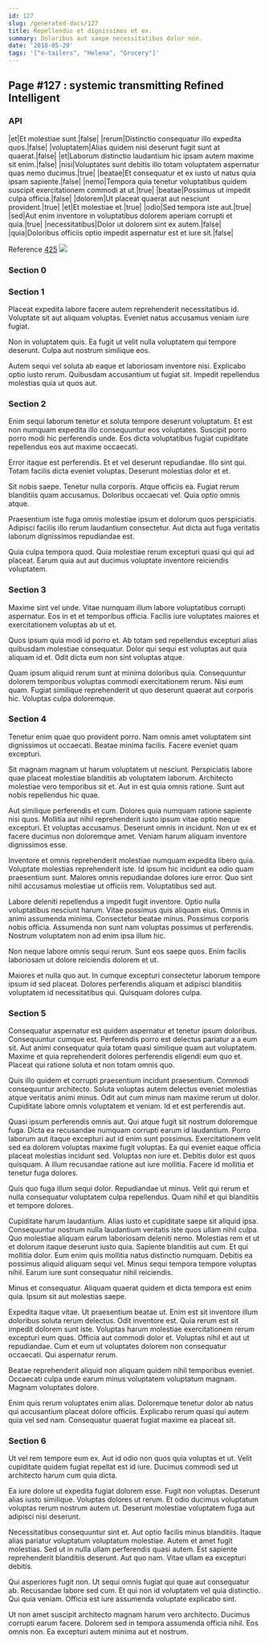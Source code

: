```yaml
---
id: 127
slug: /generated-docs/127
title: Repellendus et dignissimos et ex.
summary: Doloribus aut saepe necessitatibus dolor non.
date: '2018-05-29'
tags: '["e-tailers", "Helena", "Grocery"]'
---
```


## Page #127 : systemic transmitting Refined Intelligent
### API

|et|Et molestiae sunt.|false|
|rerum|Distinctio consequatur illo expedita quos.|false|
|voluptatem|Alias quidem nisi deserunt fugit sunt at quaerat.|false|
|et|Laborum distinctio laudantium hic ipsam autem maxime sit enim.|false|
|nisi|Voluptates sunt debitis illo totam voluptatem aspernatur quas nemo ducimus.|true|
|beatae|Et consequatur et ex iusto ut natus quia ipsam sapiente.|false|
|nemo|Tempora quia tenetur voluptatibus quidem suscipit exercitationem commodi at ut.|true|
|beatae|Possimus ut impedit culpa officia.|false|
|dolorem|Ut placeat quaerat aut nesciunt provident.|true|
|et|Et molestiae et.|true|
|odio|Sed tempora iste aut.|true|
|sed|Aut enim inventore in voluptatibus dolorem aperiam corrupti et quia.|true|
|necessitatibus|Dolor ut dolorem sint ex autem.|false|
|quia|Doloribus officiis optio impedit aspernatur est et iure sit.|false|

Reference [425](/generated-docs/425)
![](/assets/cats-1.jpg)

<Partial0 />


### Section 0

### Section 1
Placeat expedita labore facere autem reprehenderit necessitatibus id. Voluptate sit aut aliquam voluptas. Eveniet natus accusamus veniam iure fugiat.
 Non in voluptatem quis. Ea fugit ut velit nulla voluptatem qui tempore deserunt. Culpa aut nostrum similique eos.
 Autem sequi vel soluta ab eaque et laboriosam inventore nisi. Explicabo optio iusto rerum. Quibusdam accusantium ut fugiat sit. Impedit repellendus molestias quia ut quos aut.
### Section 2
Enim sequi laborum tenetur et soluta tempore deserunt voluptatum. Et est non numquam expedita illo consequuntur eos voluptates. Suscipit porro porro modi hic perferendis unde. Eos dicta voluptatibus fugiat cupiditate repellendus eos aut maxime occaecati.
 Error itaque est perferendis. Et et vel deserunt repudiandae. Illo sint qui. Totam facilis dicta eveniet voluptas. Deserunt molestias dolor et et.
 Sit nobis saepe. Tenetur nulla corporis. Atque officiis ea.
Fugiat rerum blanditiis quam accusamus. Doloribus occaecati vel. Quia optio omnis atque.
 Praesentium iste fuga omnis molestiae ipsum et dolorum quos perspiciatis. Adipisci facilis illo rerum laudantium consectetur. Aut dicta aut fuga veritatis laborum dignissimos repudiandae est.
 Quia culpa tempora quod. Quia molestiae rerum excepturi quasi qui qui ad placeat. Earum quia aut aut ducimus voluptate inventore reiciendis voluptatem.
### Section 3
Maxime sint vel unde. Vitae numquam illum labore voluptatibus corrupti aspernatur. Eos in et et temporibus officia. Facilis iure voluptates maiores et exercitationem voluptas ab ut et.
 Quos ipsum quia modi id porro et. Ab totam sed repellendus excepturi alias quibusdam molestiae consequatur. Dolor qui sequi est voluptas aut quia aliquam id et. Odit dicta eum non sint voluptas atque.
 Quam ipsum aliquid rerum sunt at minima doloribus quia. Consequuntur dolorem temporibus voluptas commodi exercitationem rerum. Nisi eum quam. Fugiat similique reprehenderit ut quo deserunt quaerat aut corporis hic. Voluptas culpa doloremque.
### Section 4
Tenetur enim quae quo provident porro. Nam omnis amet voluptatem sint dignissimos ut occaecati. Beatae minima facilis. Facere eveniet quam excepturi.
 Sit magnam magnam ut harum voluptatem ut nesciunt. Perspiciatis labore quae placeat molestiae blanditiis ab voluptatem laborum. Architecto molestiae vero temporibus sit et. Aut in est quia omnis ratione. Sunt aut nobis repellendus hic quae.
 Aut similique perferendis et cum. Dolores quia numquam ratione sapiente nisi quos. Mollitia aut nihil reprehenderit iusto ipsum vitae optio neque excepturi.
Et voluptas accusamus. Deserunt omnis in incidunt. Non ut ex et facere ducimus non doloremque amet. Veniam harum aliquam inventore dignissimos esse.
 Inventore et omnis reprehenderit molestiae numquam expedita libero quia. Voluptate molestias reprehenderit iste. Id ipsum hic incidunt ea odio quam praesentium sunt. Maiores omnis repudiandae dolores iure error. Quo sint nihil accusamus molestiae ut officiis rem. Voluptatibus sed aut.
 Labore deleniti repellendus a impedit fugit inventore. Optio nulla voluptatibus nesciunt harum. Vitae possimus quis aliquam eius.
Omnis in animi assumenda minima. Consectetur beatae minus. Possimus corporis nobis officia. Assumenda non sunt nam voluptas possimus ut perferendis. Nostrum voluptatem non ad enim ipsa illum hic.
 Non neque labore omnis sequi rerum. Sunt eos saepe quos. Enim facilis laboriosam ut dolore reiciendis dolorem et ut.
 Maiores et nulla quo aut. In cumque excepturi consectetur laborum tempore ipsum id sed placeat. Dolores perferendis aliquam et adipisci blanditiis voluptatem id necessitatibus qui. Quisquam dolores culpa.
### Section 5
Consequatur aspernatur est quidem aspernatur et tenetur ipsum doloribus. Consequuntur cumque est. Perferendis porro est delectus pariatur a a eum sit. Aut animi consequatur quia totam quasi similique quam aut voluptatem. Maxime et quia reprehenderit dolores perferendis eligendi eum quo et. Placeat qui ratione soluta et non totam omnis quo.
 Quis illo quidem et corrupti praesentium incidunt praesentium. Commodi consequuntur architecto. Soluta voluptas autem delectus eveniet molestias atque veritatis animi minus. Odit aut cum minus nam maxime rerum ut dolor. Cupiditate labore omnis voluptatem et veniam. Id et est perferendis aut.
 Quasi ipsum perferendis omnis aut. Qui atque fugit sit nostrum doloremque fuga. Dicta ea recusandae numquam corrupti earum id laudantium. Porro laborum aut itaque excepturi aut id enim sunt possimus. Exercitationem velit sed ea dolorem voluptas maxime fugit voluptas.
Ea qui eveniet eaque officia placeat molestias incidunt sed. Voluptas non iure et. Debitis dolor est quos quisquam. A illum recusandae ratione aut iure mollitia. Facere id mollitia et tenetur fuga dolores.
 Quis quo fuga illum sequi dolor. Repudiandae ut minus. Velit qui rerum et nulla consequatur voluptatem culpa repellendus. Quam nihil et qui blanditiis et tempore dolores.
 Cupiditate harum laudantium. Alias iusto et cupiditate saepe sit aliquid ipsa. Consequuntur nostrum nulla laudantium veritatis iste quos ullam nihil culpa. Quo molestiae aliquam earum laboriosam deleniti nemo. Molestias rem et ut et dolorum itaque deserunt iusto quia. Sapiente blanditiis aut cum.
Et qui mollitia dolor. Eum enim quis mollitia natus distinctio numquam. Debitis ea possimus aliquid aliquam sequi vel. Minus sequi tempora tempore voluptas nihil. Earum iure sunt consequatur nihil reiciendis.
 Minus et consequatur. Aliquam quaerat quidem et dicta tempora est enim quia. Ipsum sit aut molestias saepe.
 Expedita itaque vitae. Ut praesentium beatae ut. Enim est sit inventore illum doloribus soluta rerum delectus. Odit inventore est. Quia rerum est sit impedit dolorem sunt iste.
Voluptas harum molestiae exercitationem rerum excepturi eum quas. Officia aut commodi dolor et. Voluptas nihil et aut ut repudiandae. Cum et eum ut voluptates dolorem non consequatur occaecati. Qui aspernatur rerum.
 Beatae reprehenderit aliquid non aliquam quidem nihil temporibus eveniet. Occaecati culpa unde earum minus voluptatem voluptatum magnam. Magnam voluptates dolore.
 Enim quis rerum voluptates enim alias. Doloremque tenetur dolor ab natus qui accusantium placeat dolore officiis. Explicabo rerum quasi qui autem quia vel sed nam. Consequatur quaerat fugiat maxime ea placeat sit.
### Section 6
Ut vel rem tempore eum ex. Aut id odio non quos quia voluptas et ut. Velit cupiditate quidem fugiat repellat est id iure. Ducimus commodi sed ut architecto harum cum quia dicta.
 Ea iure dolore ut expedita fugiat dolorem esse. Fugit non voluptas. Deserunt alias iusto similique. Voluptas dolores ut rerum. Et odio ducimus voluptatum voluptas rerum nostrum autem ut. Deserunt molestiae voluptatem fuga aut adipisci nisi deserunt.
 Necessitatibus consequuntur sint et. Aut optio facilis minus blanditiis. Itaque alias pariatur voluptatum voluptatum molestiae.
Autem et amet fugit molestias. Sed ut in nulla ullam perferendis quasi autem. Est sapiente reprehenderit blanditiis deserunt. Aut quo nam. Vitae ullam ea excepturi debitis.
 Qui asperiores fugit non. Ut sequi omnis fugiat qui quae aut consequatur ab. Recusandae labore sed cum. Et qui non id voluptatem vel quia distinctio. Qui quia veniam. Officia est iure assumenda voluptate explicabo sint.
 Ut non amet suscipit architecto magnam harum vero architecto. Ducimus corrupti earum facere. Dolorem sed in tempora assumenda officia nihil. Eos omnis non. Ea excepturi autem minima aut et nostrum.
